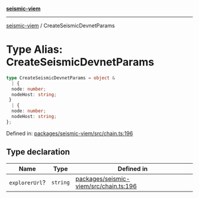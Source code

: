 [**seismic-viem**](/seismic-viem/README.mdx)

---

[seismic-viem](/seismic-viem/globals.mdx) / CreateSeismicDevnetParams

# Type Alias: CreateSeismicDevnetParams

```ts
type CreateSeismicDevnetParams = object &
  | {
  node: number;
  nodeHost: string;
 }
  | {
  node: number;
  nodeHost: string;
};
```

Defined in: [packages/seismic-viem/src/chain.ts:196](https://github.com/SeismicSystems/seismic-client/blob/cb75194f66fb66f27bff97f628b52821e148b5ec/packages/seismic-viem/src/chain.ts#L196)

## Type declaration

| Name           | Type     | Defined in                                                                                                                                                                       |
| -------------- | -------- | -------------------------------------------------------------------------------------------------------------------------------------------------------------------------------- |
| `explorerUrl`? | `string` | [packages/seismic-viem/src/chain.ts:196](https://github.com/SeismicSystems/seismic-client/blob/cb75194f66fb66f27bff97f628b52821e148b5ec/packages/seismic-viem/src/chain.ts#L196) |
